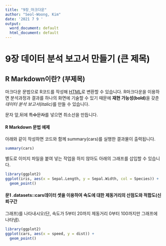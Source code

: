 ```yaml
---
title: "9장_마크다운"
author: "Seol-Woong, Kim"
date: '2021 7 9 '
output:
  word_document: default
  html_document: default
---
```

# 9장 데이터 분석 보고서 만들기 (큰 제목)

## R Markdown이란? (부제목)

마크다운 문법으로 R코드를 작성해 [HTML](https:ko.wikipedia.org/wiki/HTML)로 변환할 수 있습니다.
R마크다운을 이용하면 분석과정과 결과를 하나의 화면에 기술할 수 있기 때문에 **재현 가능성(bold)**을
갖춘 *데이터 분석 보고서(italic)*를 만들 수 있습니다.

문자 앞,뒤에 ~~특수문자~~를 넣으면 취소선을 만듭니다.


#### R Markdown 문법 예제
아래와 같이 작성하면 코드와 함께 summary(cars)를 실행한 결과물이 출력됩니다.
```r
summary(cars)
```

별도로 이미지 파일을 붙여 넣는 작업을 하지 않아도 아래의 그래프를 삽입할 수 있습니다.
```r
library(ggplot2)
ggplot(iris, aes(x = Sepal.Length, y = Sepal.Width, col = Species)) +
  geom_point()
```

#### 문1 .datasets::cars데이터 셋을 이용하여 속도에 대한 제동거리의 산점도와 적합도(신뢰구간
그래프)를 나타내시오(단, 속도가 5부터 20까지 제동거리 0부터 100까지만 그래프에 나타냄).
```r
library(ggplot2)
ggplot(cars, aes(x = speed, y = dist)) +
  geom_point()
```